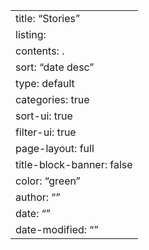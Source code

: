 ---
title: "Stories"
listing:
    contents: .
    sort: "date desc"
    type: default
    categories: true
    sort-ui: true
    filter-ui: true
page-layout: full
title-block-banner: false
color: "green"
author: ""
date: ""
date-modified: ""
---